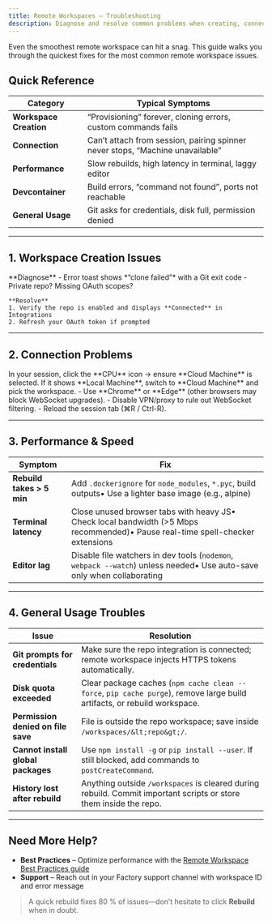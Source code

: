 ```yaml
---
title: Remote Workspaces – Troubleshooting
description: Diagnose and resolve common problems when creating, connecting to, or working inside a remote workspace
---
```


Even the smoothest remote workspace can hit a snag. This guide walks you through the quickest fixes for the most common remote workspace issues.

## Quick Reference

| Category               | Typical Symptoms                                                              |
| ---------------------- | ----------------------------------------------------------------------------- |
| **Workspace Creation** | “Provisioning” forever, cloning errors, custom commands fails             |
| **Connection**         | Can’t attach from session, pairing spinner never stops, “Machine unavailable” |
| **Performance**        | Slow rebuilds, high latency in terminal, laggy editor                         |
| **Devcontainer**       | Build errors, “command not found”, ports not reachable                        |
| **General Usage**      | Git asks for credentials, disk full, permission denied                        |

---

## 1. Workspace Creation Issues

<AccordionGroup>

  <Accordion title="Repository clone failed">
    **Diagnose**  
    - Error toast shows *“clone failed”* with a Git exit code  
    - Private repo? Missing OAuth scopes?

    **Resolve**
    1. Verify the repo is enabled and displays **Connected** in Integrations
    2. Refresh your OAuth token if prompted

  </Accordion>

</AccordionGroup>

---

## 2. Connection Problems

<Steps>

  <Step title="Check Machine Selector">
    In your session, click the **CPU** icon → ensure **Cloud Machine** is selected.  
    If it shows **Local Machine**, switch to **Cloud Machine** and pick the workspace.
  </Step>

  <Step title="Browser & Network">
    - Use **Chrome** or **Edge** (other browsers may block WebSocket upgrades).  
    - Disable VPN/proxy to rule out WebSocket filtering.  
    - Reload the session tab (⌘R / Ctrl-R).
  </Step>

</Steps>

---

## 3. Performance & Speed

| Symptom                   | Fix                                                                                                                              |
| ------------------------- | -------------------------------------------------------------------------------------------------------------------------------- |
| **Rebuild takes > 5 min** | Add `.dockerignore` for `node_modules`, `*.pyc`, build outputs• Use a lighter base image (e.g., alpine)                        |
| **Terminal latency**      | Close unused browser tabs with heavy JS• Check local bandwidth (>5 Mbps recommended)• Pause real-time spell-checker extensions |
| **Editor lag**            | Disable file watchers in dev tools (`nodemon`, `webpack --watch`) unless needed• Use auto-save only when collaborating         |

---

## 4. General Usage Troubles

| Issue                              | Resolution                                                                                                               |
| ---------------------------------- | ------------------------------------------------------------------------------------------------------------------------ |
| **Git prompts for credentials**    | Make sure the repo integration is connected; remote workspace injects HTTPS tokens automatically.                        |
| **Disk quota exceeded**            | Clear package caches (`npm cache clean --force`, `pip cache purge`), remove large build artifacts, or rebuild workspace. |
| **Permission denied on file save** | File is outside the repo workspace; save inside `/workspaces/&lt;repo&gt;/`.                                             |
| **Cannot install global packages** | Use `npm install -g` or `pip install --user`. If still blocked, add commands to `postCreateCommand`.                     |
| **History lost after rebuild**     | Anything outside `/workspaces` is cleared during rebuild. Commit important scripts or store them inside the repo.        |

---

## Need More Help?

- **Best Practices** – Optimize performance with the [Remote Workspace Best Practices guide](/user-guides/remote-workspaces/best-practices)
- **Support** – Reach out in your Factory support channel with workspace ID and error message

> A quick rebuild fixes 80 % of issues—don’t hesitate to click **Rebuild** when in doubt.
